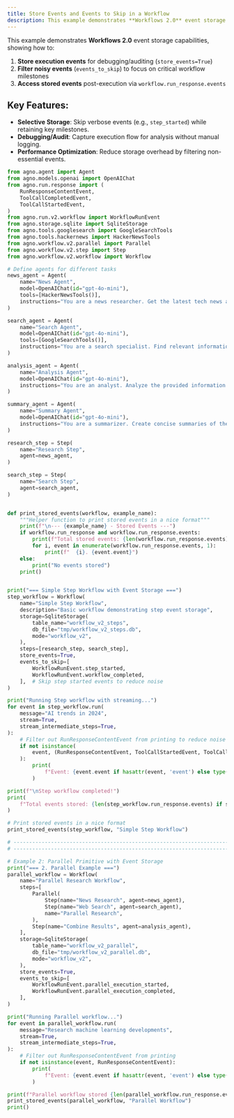 ```yaml
---
title: Store Events and Events to Skip in a Workflow
description: This example demonstrates **Workflows 2.0** event storage capabilities
---
```


This example demonstrates **Workflows 2.0** event storage capabilities, showing how to:
1. **Store execution events** for debugging/auditing (`store_events=True`)
2. **Filter noisy events** (`events_to_skip`) to focus on critical workflow milestones
3. **Access stored events** post-execution via `workflow.run_response.events`

## Key Features:
- **Selective Storage**: Skip verbose events (e.g., `step_started`) while retaining key milestones.
- **Debugging/Audit**: Capture execution flow for analysis without manual logging.
- **Performance Optimization**: Reduce storage overhead by filtering non-essential events.

```python store_events_and_events_to_skip_in_a_workflow.py
from agno.agent import Agent
from agno.models.openai import OpenAIChat
from agno.run.response import (
    RunResponseContentEvent,
    ToolCallCompletedEvent,
    ToolCallStartedEvent,
)
from agno.run.v2.workflow import WorkflowRunEvent
from agno.storage.sqlite import SqliteStorage
from agno.tools.googlesearch import GoogleSearchTools
from agno.tools.hackernews import HackerNewsTools
from agno.workflow.v2.parallel import Parallel
from agno.workflow.v2.step import Step
from agno.workflow.v2.workflow import Workflow

# Define agents for different tasks
news_agent = Agent(
    name="News Agent",
    model=OpenAIChat(id="gpt-4o-mini"),
    tools=[HackerNewsTools()],
    instructions="You are a news researcher. Get the latest tech news and summarize key points.",
)

search_agent = Agent(
    name="Search Agent",
    model=OpenAIChat(id="gpt-4o-mini"),
    tools=[GoogleSearchTools()],
    instructions="You are a search specialist. Find relevant information on given topics.",
)

analysis_agent = Agent(
    name="Analysis Agent",
    model=OpenAIChat(id="gpt-4o-mini"),
    instructions="You are an analyst. Analyze the provided information and give insights.",
)

summary_agent = Agent(
    name="Summary Agent",
    model=OpenAIChat(id="gpt-4o-mini"),
    instructions="You are a summarizer. Create concise summaries of the provided content.",
)

research_step = Step(
    name="Research Step",
    agent=news_agent,
)

search_step = Step(
    name="Search Step",
    agent=search_agent,
)


def print_stored_events(workflow, example_name):
    """Helper function to print stored events in a nice format"""
    print(f"\n--- {example_name} - Stored Events ---")
    if workflow.run_response and workflow.run_response.events:
        print(f"Total stored events: {len(workflow.run_response.events)}")
        for i, event in enumerate(workflow.run_response.events, 1):
            print(f"  {i}. {event.event}")
    else:
        print("No events stored")
    print()


print("=== Simple Step Workflow with Event Storage ===")
step_workflow = Workflow(
    name="Simple Step Workflow",
    description="Basic workflow demonstrating step event storage",
    storage=SqliteStorage(
        table_name="workflow_v2_steps",
        db_file="tmp/workflow_v2_steps.db",
        mode="workflow_v2",
    ),
    steps=[research_step, search_step],
    store_events=True,
    events_to_skip=[
        WorkflowRunEvent.step_started,
        WorkflowRunEvent.workflow_completed,
    ],  # Skip step started events to reduce noise
)

print("Running Step workflow with streaming...")
for event in step_workflow.run(
    message="AI trends in 2024",
    stream=True,
    stream_intermediate_steps=True,
):
    # Filter out RunResponseContentEvent from printing to reduce noise
    if not isinstance(
        event, (RunResponseContentEvent, ToolCallStartedEvent, ToolCallCompletedEvent)
    ):
        print(
            f"Event: {event.event if hasattr(event, 'event') else type(event).__name__}"
        )

print(f"\nStep workflow completed!")
print(
    f"Total events stored: {len(step_workflow.run_response.events) if step_workflow.run_response and step_workflow.run_response.events else 0}"
)

# Print stored events in a nice format
print_stored_events(step_workflow, "Simple Step Workflow")

# ------------------------------------------------------------------------------------------------ #
# ------------------------------------------------------------------------------------------------ #

# Example 2: Parallel Primitive with Event Storage
print("=== 2. Parallel Example ===")
parallel_workflow = Workflow(
    name="Parallel Research Workflow",
    steps=[
        Parallel(
            Step(name="News Research", agent=news_agent),
            Step(name="Web Search", agent=search_agent),
            name="Parallel Research",
        ),
        Step(name="Combine Results", agent=analysis_agent),
    ],
    storage=SqliteStorage(
        table_name="workflow_v2_parallel",
        db_file="tmp/workflow_v2_parallel.db",
        mode="workflow_v2",
    ),
    store_events=True,
    events_to_skip=[
        WorkflowRunEvent.parallel_execution_started,
        WorkflowRunEvent.parallel_execution_completed,
    ],
)

print("Running Parallel workflow...")
for event in parallel_workflow.run(
    message="Research machine learning developments",
    stream=True,
    stream_intermediate_steps=True,
):
    # Filter out RunResponseContentEvent from printing
    if not isinstance(event, RunResponseContentEvent):
        print(
            f"Event: {event.event if hasattr(event, 'event') else type(event).__name__}"
        )

print(f"Parallel workflow stored {len(parallel_workflow.run_response.events)} events")
print_stored_events(parallel_workflow, "Parallel Workflow")
print()
```
